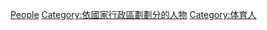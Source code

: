 [[Category:依國家行政區劃劃分的體育|People]]
[[Category:依國家行政區劃劃分的人物|Category:依國家行政區劃劃分的人物]]
[[Category:体育人|Category:体育人]]